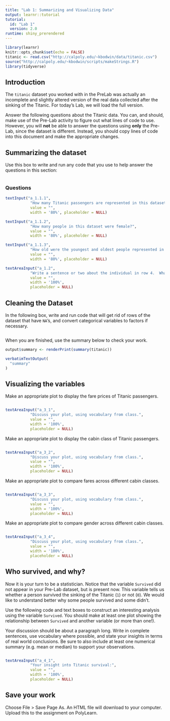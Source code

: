 ---
title: "Lab 1: Summarizing and Visualizing Data"
output: learnr::tutorial
tutorial:
  id: "Lab 1"
  version: 2.0
runtime: shiny_prerendered
---

```{r setup, include=FALSE}
library(learnr)
knitr::opts_chunk$set(echo = FALSE)
titanic <- read.csv("http://calpoly.edu/~kbodwin/data/titanic.csv")
source("http://calpoly.edu/~kbodwin/scripts/makeStrings.R")
library(tidyverse)
```

## Introduction

The `titanic` dataset you worked with in the PreLab was actually an incomplete and slightly altered version of the real data collected after the sinking of the Titanic.  For today's Lab, we will load the full version.



Answer the following questions about the Titanic data.  You can, and should, make use of the Pre-Lab activity to figure out what lines of code to use.  However, you will **not** be able to answer the questions using **only** the Pre-Lab, since the dataset is different.  Instead, you should copy lines of code into this document and make the appropriate changes.

## Summarizing the dataset

Use this box to write and run any code that you use to help answer the questions in this section:

```{r q_1, exercise = TRUE}

```

### Questions

```{r q_1.1}
textInput("a_1.1.1",
           "How many Titanic passengers are represented in this dataset?",
           value = "",
           width = '80%', placeholder = NULL)

textInput("a_1.1.2",
           "How many people in this dataset were female?",
           value = "",
           width = '80%', placeholder = NULL)

textInput("a_1.1.3",
           "How old were the youngest and oldest people represented in this dataset?",
           value = "",
           width = '80%', placeholder = NULL)

textAreaInput("a_1.2",
           "Write a sentence or two about the individual in row 4.  What was their name, age, and gender?  What class did they travel in, and how much did they pay?  Were any family members on board with them?  Did they survive the journey?",
           value = "",
           width = '100%', 
           placeholder = NULL)
```

## Cleaning the Dataset

In the following box, write and run code that will get rid of rows of the dataset that have `NA`'s, and convert categorical variables to factors if necessary.

```{r ex_2_1, exercise = TRUE}

```

When you are finished, use the summary below to check your work.

```{r, context="server"}
output$summary <- renderPrint(summary(titanic))
```

```{r}
verbatimTextOutput(
  "summary"
)
```

## Visualizing the variables

Make an appropriate plot to display the fare prices of Titanic passengers.

```{r ex_3_1, exercise = TRUE}

```

```{r}
textAreaInput("a_3_1",
           "Discuss your plot, using vocabulary from class.",
           value = "",
           width = '100%', 
           placeholder = NULL)
```


Make an appropriate plot to display the cabin class of Titanic passengers.

```{r ex_3_2, exercise = TRUE}

```

```{r}
textAreaInput("a_3_2",
           "Discuss your plot, using vocabulary from class.",
           value = "",
           width = '100%', 
           placeholder = NULL)
```


Make an appropriate plot to compare fares across different cabin classes.

```{r ex_3_3, exercise = TRUE}

```

```{r}
textAreaInput("a_3_3",
           "Discuss your plot, using vocabulary from class.",
           value = "",
           width = '100%', 
           placeholder = NULL)
```

Make an appropriate plot to compare gender across different cabin classes.

```{r ex_3_4, exercise = TRUE}

```

```{r}
textAreaInput("a_3_4",
           "Discuss your plot, using vocabulary from class.",
           value = "",
           width = '100%', 
           placeholder = NULL)
```

## Who survived, and why?

Now it is your turn to be a statistician.  Notice that the variable `Survived` did not appear in your Pre-Lab dataset, but is present now.  This variable tells us whether a person survived the sinking of the Titanic (`1`) or not (`0`).  We would like to understand better why some people survived and some didn't. 

Use the following code and text boxes to construct an interesting analysis using the variable `Survived`.  You should make at least one plot showing the relationship between `Survived` and another variable (or more than one!).  

Your discussion should be about a paragraph long.  Write in complete sentences, use vocabulary where possible, and state your insights in terms of real world conclusions. Be sure to also include at least one numerical summary (e.g. mean or median) to support your observations.

```{r ex_4_1, exercise = TRUE}

```


```{r}
textAreaInput("a_4_1",
           "Your insight into Titanic survival:",
           value = "",
           width = '100%', 
           placeholder = NULL)
```

## Save your work

Choose File > Save Page As.  An HTML file will download to your computer.  Upload this to the assignment on PolyLearn.
